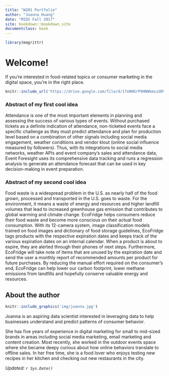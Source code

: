 ```yaml
---
title: "W201 Portfolio"
author: "Joanna Huang"
date: "MIDS Fall 2017"
site: bookdown::bookdown_site
documentclass: book
---
```


<!-- This won't be displayed but it will initialize your R session. Add any R libraries you need here. -->
```r
library(magrittr)
```


# Welcome!
If you're interested in food-related topics or consumer marketing in the digital space, you're in the right place.


<!-- Below this line is just examples of how you can embed video from Google Drive. First you have to enable sharing, then just get the object ID which is that long string between d/ and /preview and will also be appended to any sharing link you generate for your video. -->
<p>
```r
knitr::include_url('https://drive.google.com/file/d/17oNHGrP9HNWkmszdOVWdL4y126SO729s/preview')
```


### Abstract of my first cool idea

Attendance is one of the most important elements in planning and assessing the success of various types of events. Without purchased tickets as a definite indication of attendance, non-ticketed events face a specific challenge as they must predict attendance and plan for production level based on a combination of other signals including social media engagement, weather conditions and vendor klout (online social influence measured by followers). Thus, with its integrations to social media networks, weather APIs and event company's sales and attendance data, Event Foresight uses its comprehensive data tracking and runs a regression analysis to generate an attendance forecast that can be used in key decision-making in event preparation.

### Abstract of my second cool idea

Food waste is a widespread problem in the U.S. as nearly half of the food grown, processed and transported in the U.S. goes to waste. For the environment, it means a waste of energy and resources and higher landfill volumes that lead to increased greenhouse gas emission that contributes to global warming and climate change. EcoFridge helps consumers reduce their food waste and become more conscious on their actual food consumption. With its 12-camera system, image classification models trained on food images and dictionary of food storage guidelines, EcoFridge tags products with the respective expiration dates and keeps track of the various expiration dates on an internal calendar. When a product is about to expire, they are alerted through their phones of next steps. Furthermore, EcoFridge will take note of items that are unused by the expiration date and send the user a monthly report of recommended amounts per product for future purchases. By reducing the manual effort required on the consumer’s end, EcoFridge can help lower our carbon footprint, lower methane emissions from landfills and hopefully conserve valuable energy and resources.


## About the author  

<!-- You can include images saved within your repo... -->
```r
knitr::include_graphics('img/joanna.jpg')
```

Joanna is an aspiring data scientist interested in leveraging data to help businesses understand and predict patterns of consumer behavior.

She has five years of experience in digital marketing for small to mid-sized brands in areas including social media marketing, email marketing and content creation. Most recently, she worked in the outdoor events space where she became deepy curious about how online behaviors translate to offline sales. In her free time, she is a food lover who enjoys testing new recipes in her kitchen and checking out new restaurants in the city.

*Updated: `r Sys.Date()`*
